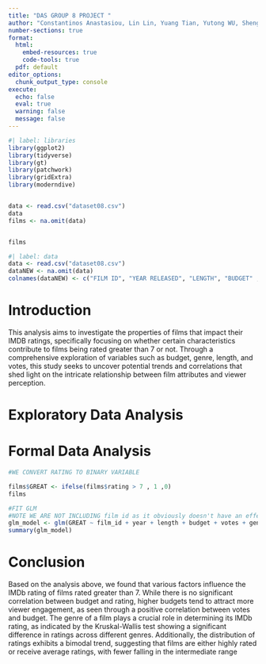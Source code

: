 ---
title: "DAS GROUP 8 PROJECT "
author: "Constantinos Anastasiou, Lin Lin, Yuang Tian, Yutong WU, Shengyuan Xia"
number-sections: true
format: 
  html:
    embed-resources: true
    code-tools: true
  pdf: default
editor_options: 
  chunk_output_type: console
execute:
  echo: false
  eval: true
  warning: false
  message: false
---

```{r}
#| label: libraries
library(ggplot2)
library(tidyverse)
library(gt)
library(patchwork)
library(gridExtra)
library(moderndive)


data <- read.csv("dataset08.csv")
data
films <- na.omit(data)


films
```

```{r}
#| label: data
data <- read.csv("dataset08.csv")
dataNEW <- na.omit(data)
colnames(dataNEW) <- c("FILM ID", "YEAR RELEASED", "LENGTH", "BUDGET" , "VOTES" ,"GENRE" , "RATING") 

```

# Introduction {#sec-Intro}
This analysis aims to investigate the properties of films that impact their IMDB ratings, specifically focusing on whether certain characteristics contribute to films being rated greater than 7 or not. Through a comprehensive exploration of variables such as budget, genre, length, and votes, this study seeks to uncover potential trends and correlations that shed light on the intricate relationship between film attributes and viewer perception.

# Exploratory Data Analysis {#sec-EDA}

# Formal Data Analysis {#sec-FDA}

```{r}

#WE CONVERT RATING TO BINARY VARIABLE

films$GREAT <- ifelse(films$rating > 7 , 1 ,0)
films

#FIT GLM
#NOTE WE ARE NOT INCLUDING film id as it obviously doesn't have an effect on the film's rating
glm_model <- glm(GREAT ~ film_id + year + length + budget + votes + genre , data = films , family = binomial)
summary(glm_model)
```

# Conclusion
Based on the analysis above, we found that various factors influence the IMDb rating of films rated greater than 7. While there is no significant correlation between budget and rating, higher budgets tend to attract more viewer engagement, as seen through a positive correlation between votes and budget. The genre of a film plays a crucial role in determining its IMDb rating, as indicated by the Kruskal-Wallis test showing a significant difference in ratings across different genres. Additionally, the distribution of ratings exhibits a bimodal trend, suggesting that films are either highly rated or receive average ratings, with fewer falling in the intermediate range
